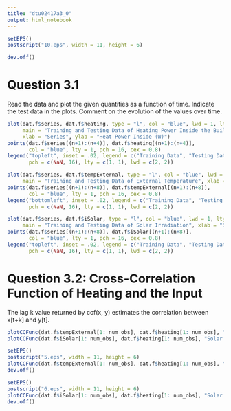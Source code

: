 ```yaml
---
title: "dtu02417a3_0"
output: html_notebook
---
```


```r
setEPS()
postscript("10.eps", width = 11, height = 6)

dev.off()
```

# Question 3.1

Read the data and plot the given quantities as a function of time. Indicate the test data in the plots. Comment on the evolution of the values over time.

```r
plot(dat.f$series, dat.f$heating, type = "l", col = "blue", lwd = 1, lty = 1, cex = 0.8, bty = "n", 
     main = "Training and Testing Data of Heating Power Inside the Building", 
     xlab = "Series", ylab = "Heat Power Inside (W)")
points(dat.f$series[(n+1):(n+4)], dat.f$heating[(n+1):(n+4)], 
       col = "blue", lty = 1, pch = 16, cex = 0.8)
legend("topleft", inset = .02, legend = c("Training Data", "Testing Data"), col = c("blue", "blue"), 
       pch = c(NaN, 16), lty = c(1, 1), lwd = c(2, 2))
```

```r
plot(dat.f$series, dat.f$tempExternal, type = "l", col = "blue", lwd = 1, lty = 1, cex = 0.8, bty = "n", 
     main = "Training and Testing Data of External Temperature", xlab = "Series", ylab = "Temperature (Celsius D)")
points(dat.f$series[(n+1):(n+8)], dat.f$tempExternal[(n+1):(n+8)], 
       col = "blue", lty = 1, pch = 16, cex = 0.8)
legend("bottomleft", inset = .02, legend = c("Training Data", "Testing Data"), col = c("blue", "blue"), 
       pch = c(NaN, 16), lty = c(1, 1), lwd = c(2, 2))
```

```r
plot(dat.f$series, dat.f$iSolar, type = "l", col = "blue", lwd = 1, lty = 1, cex = 0.8, bty = "n", 
     main = "Training and Testing Data of Solar Irradiation", xlab = "Series", ylab = "Solar Irradiation (W / m2)")
points(dat.f$series[(n+1):(n+8)], dat.f$iSolar[(n+1):(n+8)], 
       col = "blue", lty = 1, pch = 16, cex = 0.8)
legend("topleft", inset = .02, legend = c("Training Data", "Testing Data"), col = c("blue", "blue"), 
       pch = c(NaN, 16), lty = c(1, 1), lwd = c(2, 2))
```

# Question 3.2: Cross-Correlation Function of Heating and the Input

The lag k value returned by ccf(x, y) estimates the correlation between x[t+k] and y[t].

```r
plotCCFunc(dat.f$tempExternal[1: num_obs], dat.f$heating[1: num_obs], "External Temp", "Heating")
plotCCFunc(dat.f$iSolar[1: num_obs], dat.f$heating[1: num_obs], "Solar Irradiation", "Heating")
```

```r
setEPS()
postscript("5.eps", width = 11, height = 6)
plotCCFunc(dat.f$tempExternal[1: num_obs], dat.f$heating[1: num_obs], "External Temp", "Heating")
dev.off()
```

```r
setEPS()
postscript("6.eps", width = 11, height = 6)
plotCCFunc(dat.f$iSolar[1: num_obs], dat.f$heating[1: num_obs], "Solar Irradiation", "Heating")
dev.off()
```

